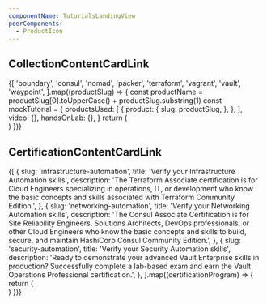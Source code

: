 ```yaml
---
componentName: TutorialsLandingView
peerComponents:
  - ProductIcon
---
```


## CollectionContentCardLink

<div style={{ display: 'flex', flexWrap: 'wrap', gap: 24 }}>
	{[
		'boundary',
		'consul',
		'nomad',
		'packer',
		'terraform',
		'vagrant',
		'vault',
		'waypoint',
	].map((productSlug) => {
		const productName = productSlug[0].toUpperCase() + productSlug.substring(1)
		const mockTutorial = {
			productsUsed: [
				{
					product: {
						slug: productSlug,
					},
				},
			],
			video: {},
			handsOnLab: {},
		}
		return (
			<div style={{ width: 399 }}>
				<TutorialsLandingView.CollectionContentCardLink
					collection={{
						name: `${productName} collection title`,
						description:
							'Brief description to give the user enough context to move forward with confidence. Max Character count of 130.',
						slug: `${productSlug}/get-started`,
						tutorials: new Array(8).fill(mockTutorial),
					}}
				/>
			</div>
		)
	})}
</div>

## CertificationContentCardLink

<div style={{ display: 'flex', flexWrap: 'wrap', gap: 24 }}>
	{[
		{
			slug: 'infrastructure-automation',
			title: 'Verify your Infrastructure Automation skills',
			description:
				'The Terraform Associate certification is for Cloud Engineers specializing in operations, IT, or development who know the basic concepts and skills associated with Terraform Community Edition.',
		},
		{
			slug: 'networking-automation',
			title: 'Verify your Networking Automation skills',
			description:
				'The Consul Associate Certification is for Site Reliability Engineers, Solutions Architects, DevOps professionals, or other Cloud Engineers who know the basic concepts and skills to build, secure, and maintain HashiCorp Consul Community Edition.',
		},
		{
			slug: 'security-automation',
			title: 'Verify your Security Automation skills',
			description:
				'Ready to demonstrate your advanced Vault Enterprise skills in production? Successfully complete a lab-based exam and earn the Vault Operations Professional certification.',
		},
	].map((certificationProgram) => {
		return (
			<div style={{ width: 399 }}>
				<TutorialsLandingView.CertificationContentCardLink
					certification={certificationProgram}
				/>
			</div>
		)
	})}
</div>
